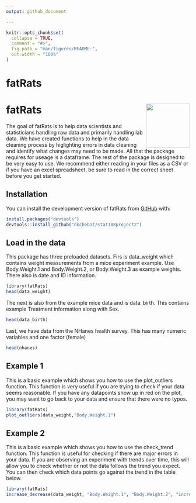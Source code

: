 ```yaml
---
output: github_document

---
```



```r
knitr::opts_chunk$set(
  collapse = TRUE,
  comment = "#>",
  fig.path = "man/figures/README-",
  out.width = "100%"
)
```

# fatRats

# fatRats <img src="man/figures/logo.png" align="right" height="120" alt="" />

The goal of fatRats is to help data scientists and statisticians handling raw data and primarily handling lab data. We have created functions to help in the data cleaning process by higlighting errors in data cleaning and identify what changes may need to be made. All that the package requires for useage is a dataframe. The rest of the package is designed to be very easy to use. We recommend either reading in your files as a CSV or if you have an excel spreadsheet, be sure to read in the correct sheet before you get started.

## Installation

You can install the development version of fatRats from [GitHub](https://github.com/) with:

```r
install.packages("devtools")
devtools::install_github("nkchebat/stat108project2")
```

## Load in the data

This package has three preloaded datasets. Firs is data_weight which contains weight measurements from a mice experiment example. Use Body.Weight.1 and Body.Weight.2, or Body.Weight.3 as example weights. There also is date and ID information.

```r
library(fatRats)
head(data_weight)
```

The next is also from the example mice data and is data_birth. This contains example Treatment information along with Sex.

```r
head(data_birth)
```

Last, we have data from the NHanes health survey. This has many numeric variables and one factor (female)

```r
head(nhanes)

```


## Example 1

This is a basic example which shows you how to use the plot_outliers function. This function is very useful if you are trying to check if your data seems reasonable. If you have any datapoints show up in red on the plot, you may want to go back to your data and ensure that there were no typos. 

```r
library(fatRats)
plot_outliers(data_weight,"Body.Weight.1")
```

## Example 2

This is a basic example which shows you how to use the check_trend function. This function is useful for checking if there are major errors in your data. If you are observing an experiment with trends over time, this will allow you to check whether or not the data follows the trend you expect. You can then check which data points go against the trend in the table below.

```r
library(fatRats)
increase_decrease(data_weight, "Body.Weight.1", "Body.Weight.2", "increase")
```





